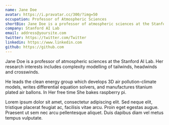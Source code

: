 ```yaml
---
name: Jane Doe
avatar: https://i.pravatar.cc/300/?img=50
occupation: Professor of Atmospheric Sciences
shortBio: Jane Doe is a professor of atmospheric sciences at the Stanford AI Lab. Her research interests includes complexity modelling of tailwinds, headwinds and crosswinds.
company: Stanford AI Lab
email: address@yoursite.com
twitter: https://twitter.com/Twitter
linkedin: https://www.linkedin.com
github: https://github.com
---
```


Jane Doe is a professor of atmospheric sciences at the Stanford AI Lab. Her research interests includes complexity modelling of tailwinds, headwinds and crosswinds.

He leads the clean energy group which develops 3D air pollution-climate models, writes differential equation solvers, and manufactures titanium plated air ballons. In Her free time She bakes raspberry pi.

Lorem ipsum dolor sit amet, consectetur adipiscing elit. Sed neque elit, tristique placerat feugiat ac, facilisis vitae arcu. Proin eget egestas augue. Praesent ut sem nec arcu pellentesque aliquet. Duis dapibus diam vel metus tempus vulputate.
